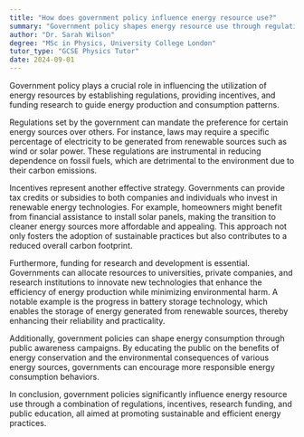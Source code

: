 ```yaml
---
title: "How does government policy influence energy resource use?"
summary: "Government policy shapes energy resource use through regulations, incentives, and funding for research, impacting both energy production and consumption."
author: "Dr. Sarah Wilson"
degree: "MSc in Physics, University College London"
tutor_type: "GCSE Physics Tutor"
date: 2024-09-01
---
```


Government policy plays a crucial role in influencing the utilization of energy resources by establishing regulations, providing incentives, and funding research to guide energy production and consumption patterns.

Regulations set by the government can mandate the preference for certain energy sources over others. For instance, laws may require a specific percentage of electricity to be generated from renewable sources such as wind or solar power. These regulations are instrumental in reducing dependence on fossil fuels, which are detrimental to the environment due to their carbon emissions.

Incentives represent another effective strategy. Governments can provide tax credits or subsidies to both companies and individuals who invest in renewable energy technologies. For example, homeowners might benefit from financial assistance to install solar panels, making the transition to cleaner energy sources more affordable and appealing. This approach not only fosters the adoption of sustainable practices but also contributes to a reduced overall carbon footprint.

Furthermore, funding for research and development is essential. Governments can allocate resources to universities, private companies, and research institutions to innovate new technologies that enhance the efficiency of energy production while minimizing environmental harm. A notable example is the progress in battery storage technology, which enables the storage of energy generated from renewable sources, thereby enhancing their reliability and practicality.

Additionally, government policies can shape energy consumption through public awareness campaigns. By educating the public on the benefits of energy conservation and the environmental consequences of various energy sources, governments can encourage more responsible energy consumption behaviors.

In conclusion, government policies significantly influence energy resource use through a combination of regulations, incentives, research funding, and public education, all aimed at promoting sustainable and efficient energy practices.
    